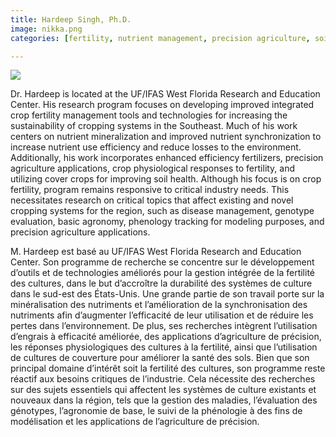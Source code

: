 ```yaml
---
title: Hardeep Singh, Ph.D.
image: nikka.png
categories: [fertility, nutrient management, precision agriculture, soil health, extension]

---
```


![](nikka.png){.nolightbox fig-align="center" style="margin-top: 0px;"}

::: { .content-visible when-profile="english"}

Dr. Hardeep is located at the UF/IFAS West Florida Research and Education Center. His research program focuses on developing improved integrated crop fertility management tools and technologies for increasing the sustainability of cropping systems in the Southeast. Much of his work centers on nutrient mineralization and improved nutrient synchronization to increase nutrient use efficiency and reduce losses to the environment. Additionally, his work incorporates enhanced efficiency fertilizers, precision agriculture applications, crop physiological responses to fertility, and utilizing cover crops for improving soil health. Although his focus is on crop fertility, program remains responsive to critical industry needs. This necessitates research on critical topics that affect existing and novel cropping systems for the region, such as disease management, genotype evaluation, basic agronomy, phenology tracking for modeling purposes, and precision agriculture applications.

:::


::: { .content-visible when-profile="french"}


M. Hardeep est basé au UF/IFAS West Florida Research and Education Center. Son programme de recherche se concentre sur le développement d'outils et de technologies améliorés pour la gestion intégrée de la fertilité des cultures, dans le but d'accroître la durabilité des systèmes de culture dans le sud-est des États-Unis. Une grande partie de son travail porte sur la minéralisation des nutriments et l'amélioration de la synchronisation des nutriments afin d'augmenter l'efficacité de leur utilisation et de réduire les pertes dans l'environnement. De plus, ses recherches intègrent l'utilisation d'engrais à efficacité améliorée, des applications d'agriculture de précision, les réponses physiologiques des cultures à la fertilité, ainsi que l'utilisation de cultures de couverture pour améliorer la santé des sols. Bien que son principal domaine d'intérêt soit la fertilité des cultures, son programme reste réactif aux besoins critiques de l'industrie. Cela nécessite des recherches sur des sujets essentiels qui affectent les systèmes de culture existants et nouveaux dans la région, tels que la gestion des maladies, l'évaluation des génotypes, l'agronomie de base, le suivi de la phénologie à des fins de modélisation et les applications de l'agriculture de précision.

:::